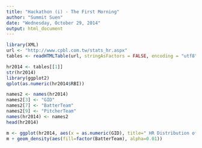 ```yaml
---
title: "Hackathon (i) - The First Morning"
author: "Summit Suen"
date: "Wednesday, October 29, 2014"
output: html_document
---
```


```r
library(XML)
url <- "http://www.cpbl.com.tw/stats_hr.aspx"
tables <- readHTMLTable(url, stringAsFactors = FALSE, encoding = "utf8")

```



```r
hr2014 <- tables[[1]]
str(hr2014)
library(ggplot2)
qplot(as.numeric(hr2014$RBI))

```


```r
names2 <- names(hr2014)
names2[3] <- "GID"
names2[7] <- "BatterTeam"
names2[9] <- "PitcherTeam"
names(hr2014) <- names2
head(hr2014)

m <- ggplot(hr2014, aes(x = as.numeric(GID), title=" HR Distribution of 2014 Season 中華職棒2014賽季逐場全壘打分布"))
m + geom_density(aes(fill=factor(BatterTeam), alpha=0.01))
```
